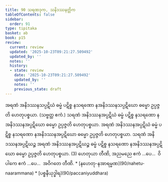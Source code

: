 ```yaml
---
title: 90 သရဏဒုက, သနိဒဿနတ္တိက
tableOfContents: false
sidebar:
  order: 91
type: tipitaka
basket: ab
book: p15
review:
  current: review
  updated: '2025-10-23T09:21:27.509492'
  updated_by: ''
  notes: ''
  history:
  - state: review
    date: '2025-10-23T09:21:27.509492'
    updated_by: ''
    notes: ''
    previous_state: draft
---
```



<ReviewStatus review={frontmatter.review} showDetails={true} />

<HypothesisAnnotation frontmatter={frontmatter} />

<DynamicBreadcrumb />

<Division number="102" book="p15" e="ch" v="40" p="243">

<Paragraph number="279" book="p15">
အရဏံ အနိဒဿနသပ္ပဋိဃံ ဓမ္မံ ပဋိစ္စ နသရဏော နအနိဒဿနသပ္ပဋိဃော ဓမ္မော ဥပ္ပဇ္ဇတိ ဟေတုပစ္စယာ. (သဗ္ဗတ္ထ ဧကံ.)

</Paragraph>

<Paragraph number="280" book="p15">
သရဏံ အနိဒဿနအပ္ပဋိဃံ ဓမ္မံ ပဋိစ္စ နသရဏော နအနိဒဿနအပ္ပဋိဃော ဓမ္မော ဥပ္ပဇ္ဇတိ ဟေတုပစ္စယာ. အရဏံ အနိဒဿနအပ္ပဋိဃံ ဓမ္မံ ပဋိစ္စ နသရဏော နအနိဒဿနအပ္ပဋိဃော ဓမ္မော ဥပ္ပဇ္ဇတိ ဟေတုပစ္စယာ. သရဏံ အနိဒဿနအပ္ပဋိဃဉ္စ အရဏံ အနိဒဿနအပ္ပဋိဃဉ္စ ဓမ္မံ ပဋိစ္စ နသရဏော နအနိဒဿနအပ္ပဋိဃော ဓမ္မော ဥပ္ပဇ္ဇတိ ဟေတုပစ္စယာ. (3)

</Paragraph>

<Paragraph number="281" book="p15">
ဟေတုယာ တီဏိ, အညမညေ ဧကံ …ပေ…  ဝိပါကေ ဧကံ …ပေ…  အဝိဂတေ တီဏိ.

</Paragraph>
</Division>

<TableOfContents book="p15" section="90">
* [နဟေတု-နအာရမ္မဏ](90/nahetu-naarammana)
* [ပစ္စနီယုဒ္ဓါရ](90/paccaniyuddhara)
</TableOfContents>